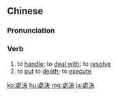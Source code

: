 {{also|处决}}
==Chinese==
{{zh-forms|s=处决}}

===Pronunciation===
{{zh-pron
|m=chǔjué
|c=cyu2 kyut3
|mn=chhú-koat
|cat=v
}}

===Verb===
{{zh-verb}}

# to [[handle]]; to [[deal with]]; to [[resolve]]
# to [[put]] to [[death]]; to [[execute]]

{{zh-cat|Advanced}}

[[ko:處決]]
[[hu:處決]]
[[mg:處決]]
[[ja:處決]]